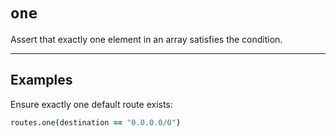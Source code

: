 # `one`

Assert that exactly one element in an array satisfies the condition.

---

## Examples

Ensure exactly one default route exists:

```coffee
routes.one(destination == "0.0.0.0/0")
```
